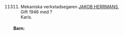 \newpage
\renewcommand\partcontent{HERMANS 1900 ?}

\hypertarget{h11311}{}

\

11311. Mekaniska verkstadsegaren [JAKOB HERRMANS](#h1131),  
  Gift 1946 med ?  
  Karis.

#### Barn:
